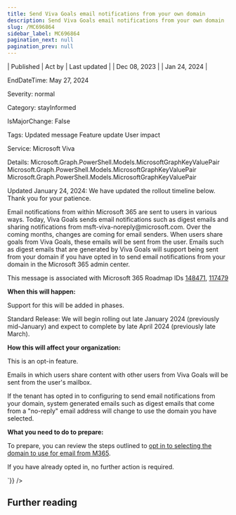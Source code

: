 ```yaml
---
title: Send Viva Goals email notifications from your own domain
description: Send Viva Goals email notifications from your own domain
slug: /MC696864
sidebar_label: MC696864
pagination_next: null
pagination_prev: null
---
```



| Published | Act by | Last updated |
| Dec 08, 2023 |  | Jan 24, 2024 |

EndDateTime: May 27, 2024

Severity: normal

Category: stayInformed

IsMajorChange: False

Tags: Updated message Feature update User impact

Service: Microsoft Viva

Details: Microsoft.Graph.PowerShell.Models.MicrosoftGraphKeyValuePair Microsoft.Graph.PowerShell.Models.MicrosoftGraphKeyValuePair Microsoft.Graph.PowerShell.Models.MicrosoftGraphKeyValuePair

<div dangerouslySetInnerHTML={{__html:`
<p>Updated January 24, 2024: We have updated the rollout timeline below. Thank you for your patience.</p><p>Email notifications from within Microsoft 365 are sent to users in various ways. Today, Viva Goals sends email notifications such as digest emails and sharing notifications from msft-viva-noreply@microsoft.com. Over the coming months, changes are coming for email senders. When users share goals from Viva Goals, these emails will be sent from the user. Emails such as digest emails that are generated by Viva Goals will support being sent from your domain if you have opted in to send email notifications from your domain in the Microsoft 365 admin center.&nbsp;<br></p><p>This message is associated with Microsoft 365 Roadmap IDs&nbsp;<a href="https://www.microsoft.com/microsoft-365/roadmap?filters=&amp;searchterms=148471" target="_blank">148471</a>,&nbsp;<a href="https://www.microsoft.com/microsoft-365/roadmap?filters=&amp;searchterms=117479" target="_blank">117479</a></p><p><b>When this will happen:</b></p><p>Support for this will be added in phases.&nbsp;</p><p>Standard Release: We will begin rolling out late January 2024 (previously mid-January) and expect to complete by late April 2024 (previously late March).</p><p><b>How this will affect your organization:</b></p><p>This is an opt-in feature.</p><p>Emails in which users share content with other users from Viva Goals will be sent from the user's mailbox.&nbsp;</p><p>If the tenant has opted in to configuring to send email notifications from your domain, system generated emails such as digest emails that come from a "no-reply" email address will change to use the domain you have selected.&nbsp;</p><p><b>What you need to do to prepare:</b></p><p>To prepare, you can review the steps outlined to&nbsp;<a href="https://learn.microsoft.com/en-us/microsoft-365/admin/email/select-domain-to-use-for-email-from-microsoft-365-products?view=o365-worldwide" target="_blank">opt in to selecting the domain to use for email from M365</a>.</p><p>If you have already opted in, no further action is required.</p>
`}} />

## Further reading

